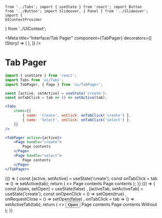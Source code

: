 	from '../Tabs'; import { useState } from 'react'; import Button
	from '../Button'; import Slideover, { Panel } from '../Slideover'; import {
	UIContextProvider
} from '../UIContext';

<Meta
	title="Interface/Tab Pager"
	component={TabPager}
	decorators={[
		(Story) => (
			<UIContextProvider defaultContext={{}}>
				<Story />
			</UIContextProvider>
		),
	]}
/>

# Tab Pager

```jsx
import { useState } from 'react';
import Tabs from 'ui/Tabs';
import TabPager, { Page } from 'ui/TabPager';

const [active, setActive] = useState('create');
const onTabClick = tab => () => setActive(tab);

<Tabs
	items={[
		{ name: 'Create', onClick: onTabClick('create') },
		{ name: 'Select', onClick: onTabClick('select') },
	]}
/>

<TabPager active={active}>
	<Page handle="create">
		Page contents
	</Page>
	<Page handle="select">
		Page contents
	</Page>
</TabPager>
```

<Canvas>
	<Story name="Tab Pager">
		{() => {
			const [active, setActive] = useState('create');
			const onTabClick = tab => () => setActive(tab);
			return (
				<>
					<Tabs
						items={[
							{ name: 'Create', onClick: onTabClick('create'), isActive: active === 'create' },
							{ name: 'Select', onClick: onTabClick('select'), isActive: active === 'select' },
						]}
					/>
					<TabPager active={active}>
						<Page handle="create">
							Page contents
						</Page>
						<Page handle="select">
							Page contents
						</Page>
					</TabPager>
				</>
			);
		}}
	</Story>
</Canvas>

<Canvas>
	<Story name="In Slideover">
		{() => {
			const [open, setOpen] = useState(false)
				, [activeTab, setActiveTab] = useState('create');
			const onOpenClick = () => setOpen(true)
				, onRequestClose = () => setOpen(false)
				, onTabClick = tab => () => setActiveTab(tab);
			return (
				<>
					<Button onClick={onOpenClick}>Open</Button>
					<Slideover isOpen={open} onRequestClose={onRequestClose} heading="Slideover with nested tabs">
						<Panel name="With Nested Tabs" handle="wtabs" hasTabs>
							<Tabs
								sidePadding
								tabsLayoutId="inSlideout"
								items={[
									{ name: 'Create', onClick: onTabClick('create'), isActive: activeTab === 'create', tabLayoutId: 'inSlideout' },
									{ name: 'Select', onClick: onTabClick('select'), isActive: activeTab === 'select', tabLayoutId: 'inSlideout' },
								]}
							/>
							<TabPager active={activeTab} withPadding>
								<Page handle="create">
									Page contents
								</Page>
								<Page handle="select">
									Page contents
								</Page>
							</TabPager>
						</Panel>
						<Panel name="Without" handle="wout">
							Without
						</Panel>
					</Slideover>
				</>
			);
		}}
	</Story>
</Canvas>
